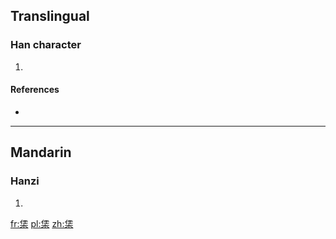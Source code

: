 ==Translingual==

===Han character===
{{Han char|rn=75|rad=木|as=06|sn=10|four=2290<sub>4</sub>|canj=人土木 (OGD), X人土木 (XOGD)}}

# {{defn|Han|sort=木06}}

====References====
* {{Han ref|kx=0522.240|dkj=14711|dj=0910.250|hdz=21201.040|uh=6820|ud=26656|bh=D1F4|bd=53748}}

----

==Mandarin==

===Hanzi===
{{cmn-hanzi|pin=[[jiǎo]] ([[jiao3]]), [[jiào]] ([[jiao4]]), [[rěn]] ([[ren3]]), [[xiáo]] ([[xiao2]])|wg=chiao<sup>3</sup>, chiao<sup>4</sup>, jen<sup>3</sup>, hsiao<sup>2</sup>}}

# {{defn|lang=cmn|sort=木06}}

[[fr:栠]]
[[pl:栠]]
[[zh:栠]]
